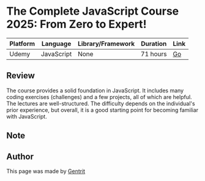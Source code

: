 
<GoBack path="/docs/frontend/lg-en" />

# The Complete JavaScript Course 2025: From Zero to Expert!

| Platform | Language   | Library/Framework | Duration | Link                                                               |
| -------- | ---------- | ----------------- | -------- | ------------------------------------------------------------------ |
| Udemy    | JavaScript | None              | 71 hours | [Go](https://www.udemy.com/course/the-complete-javascript-course/) |

## Review

The course provides a solid foundation in JavaScript. It includes many coding exercises (challenges) and a few projects, all of which are helpful. The lectures are well-structured. The difficulty depends on the individual's prior experience, but overall, it is a good starting point for becoming familiar with JavaScript.

## Note

<Callout
  type="note"
  message="If you are interested in the course, click the link in the table to go to the course page and learn more."
/>

## Author

This page was made by [Gentrit](https://github.com/Gentrit29)
